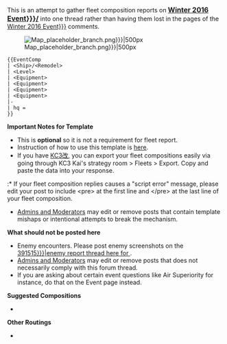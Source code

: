This is an attempt to gather fleet composition reports on <span style="font-size:16px; font-weight:bold;">[[{{{Eventseason|Winter 2016 Event}}}/{{{Eventmap|E-1}}}]]</span> into one thread rather than having them lost in the pages of the [[{{{Eventseason|Winter 2016 Event}}}]] comments.

<!-- EDITME -->
[[File:{{{mapname|Map_placeholder_branch.png}}}|500px]]

<pre class="mw-collapsible mw-collapsed">
{{EventComp
| <Ship>/<Remodel>
| <Level>
| <Equipment>
| <Equipment>
| <Equipment>
| <Equipment>
|-
| hq = 
}}
</pre>

'''Important Notes for Template'''
* This is '''optional''' so it is not a requirement for fleet report.
* Instruction of how to use this template is [[Template:EventComp|here]].
* If you have [[:User_blog:Dragonjet/KC3%E6%94%B9|KC3改]], you can export your fleet compositions easily via going through KC3 Kai's strategy room > Fleets > Export. Copy and paste the data into your response.
:* If your fleet composition replies causes a "script error" message, please edit your post to include <nowiki><pre></nowiki> at the first line and <nowiki></pre></nowiki> at the last line of your fleet composition.
* [[:Kancolle_Wiki:Staff|Admins and Moderators]] may edit or remove posts that contain template mishaps or intentional attempts to break the mechanism.

'''What should not be posted here'''
* Enemy encounters. Please post enemy screenshots on the [[Thread:{{{ForumEventsEnemyComp|391515}}}|enemy report thread here for {{{Eventmap|E-1}}}]].
* [[:Kancolle_Wiki:Staff|Admins and Moderators]] may edit or remove posts that does not necessarily comply with this forum thread.
* If you are asking about certain event questions like Air Superiority for instance, do that on the Event page instead.

'''Suggested Compositions'''
* {{{suggestcomp|''T.B.A''}}}

'''Other Routings'''
* {{{otherroute|''T.B.A''}}}

<noinclude>{{documentation}}</noinclude>